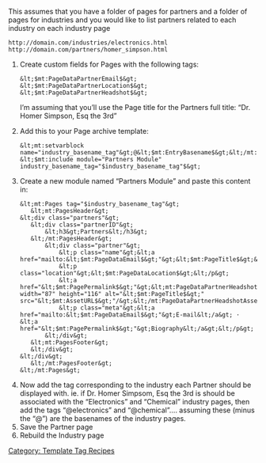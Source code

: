 [[Category: Template Tag Recipes]]

<p>This assumes that you have a folder of pages for partners and a folder of pages for industries and you would like to list partners related to each industry on each industry page</p>

<pre>http://domain.com/industries/electronics.html
http://domain.com/partners/homer_simpson.html
</pre>

<ol>
<li><p>Create custom fields for Pages with the following tags:</p>

<pre>&lt;$mt:PageDataPartnerEmail$&gt;
&lt;$mt:PageDataPartnerLocation$&gt;
&lt;$mt:PageDataPartnerHeadshot$&gt;
</pre>

<p>I&#8217;m assuming that you&#8217;ll use the Page title for the Partners full title: &#8220;Dr. Homer Simpson, Esq the 3rd&#8221;</p></li>
<li><p>Add this to your Page archive template:</p>

<pre>&lt;mt:setvarblock name="industry_basename_tag"&gt;@&lt;$mt:EntryBasename$&gt;&lt;/mt:setvarblock&gt;
&lt;$mt:include module="Partners Module" industry_basename_tag="$industry_basename_tag"$&gt;
</pre></li>
<li><p>Create a new module named &#8220;Partners Module&#8221; and paste this content in:</p>

<pre>&lt;mt:Pages tag="$industry_basename_tag"&gt;
   &lt;mt:PagesHeader&gt;
&lt;div class="partners"&gt;
   &lt;div class="partnerID"&gt;
       &lt;h3&gt;Partners&lt;/h3&gt;
   &lt;/mt:PagesHeader&gt;
       &lt;div class="partner"&gt;
           &lt;p class="name"&gt;&lt;a href="mailto:&lt;$mt:PageDataEmail$&gt;"&gt;&lt;$mt:PageTitle$&gt;&lt;/a&gt;&lt;/p&gt;
           &lt;p class="location"&gt;&lt;$mt:PageDataLocation$&gt;&lt;/p&gt;
           &lt;a href="&lt;$mt:PagePermalink$&gt;"&gt;&lt;mt:PageDataPartnerHeadshotAsset&gt;&lt;img width="87" height="116" alt="&lt;$mt:PageTitle$&gt;" src="&lt;$mt:AssetURL$&gt;"/&gt;&lt;/mt:PageDataPartnerHeadshotAsset&gt;&lt;/a&gt;
           &lt;p class="meta"&gt;&lt;a href="mailto:&lt;$mt:PageDataEmail$&gt;"&gt;E-mail&lt;/a&gt; · &lt;a href="&lt;$mt:PagePermalink$&gt;"&gt;Biography&lt;/a&gt;&lt;/p&gt;
       &lt;/div&gt;
   &lt;mt:PagesFooter&gt;
   &lt;/div&gt;
&lt;/div&gt;
   &lt;/mt:PagesFooter&gt;
&lt;/mt:Pages&gt;
</pre></li>
<li><p>Now add the tag corresponding to the industry each Partner should be displayed with. ie. if Dr. Homer Simpsom, Esq the 3rd is should be associated with the &#8220;Electronics&#8221; and &#8220;Chemical&#8221; industry pages, then add the tags &#8220;@electronics&#8221; and &#8220;@chemical&#8221;&#8230;. assuming these (minus the &#8220;@&#8221;) are the basenames of the industry pages.</p></li>
<li><p>Save the Partner page</p></li>
<li>Rebuild the Industry page</li>
</ol>

